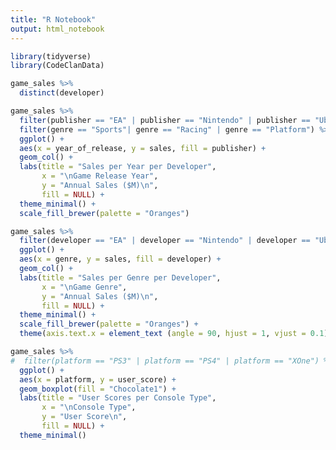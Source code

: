 ```yaml
---
title: "R Notebook"
output: html_notebook
---
```


```r
library(tidyverse)
library(CodeClanData)
```

```r
game_sales %>% 
  distinct(developer)
```

```r
game_sales %>% 
  filter(publisher == "EA" | publisher == "Nintendo" | publisher == "Ubisoft") %>% 
  filter(genre == "Sports"| genre == "Racing" | genre == "Platform") %>% 
  ggplot() +
  aes(x = year_of_release, y = sales, fill = publisher) +
  geom_col() +
  labs(title = "Sales per Year per Developer",
       x = "\nGame Release Year",
       y = "Annual Sales ($M)\n",
       fill = NULL) +
  theme_minimal() + 
  scale_fill_brewer(palette = "Oranges")
```

```r
game_sales %>% 
  filter(developer == "EA" | developer == "Nintendo" | developer == "Ubisoft") %>% 
  ggplot() +
  aes(x = genre, y = sales, fill = developer) +
  geom_col() +
  labs(title = "Sales per Genre per Developer",
       x = "\nGame Genre",
       y = "Annual Sales ($M)\n",
       fill = NULL) +
  theme_minimal() + 
  scale_fill_brewer(palette = "Oranges") +
  theme(axis.text.x = element_text (angle = 90, hjust = 1, vjust = 0.1))
```


```r
game_sales %>% 
#  filter(platform == "PS3" | platform == "PS4" | platform == "XOne") %>% 
  ggplot() +
  aes(x = platform, y = user_score) +
  geom_boxplot(fill = "Chocolate1") +
  labs(title = "User Scores per Console Type",
       x = "\nConsole Type",
       y = "User Score\n",
       fill = NULL) +
  theme_minimal() 
  
```

